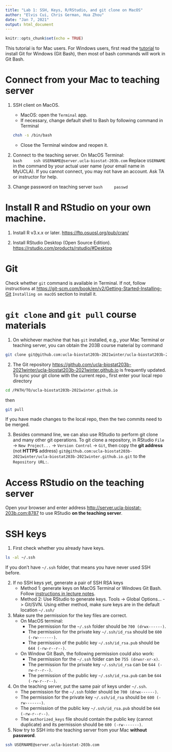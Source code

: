 ```yaml
---
title: "Lab 1: SSH, Keys, R/RStudio, and git clone on MacOS"
author: "Elvis Cui, Chris German, Hua Zhou"
date: "Jan 7, 2021"
output: html_document
---
```


```r
knitr::opts_chunk$set(echo = TRUE)
```

This tutorial is for Mac users. For Windows users, first read the [tutorial]() to install Git for Windows (Git Bash), then most of bash commands will work in Git Bash.

# Connect from your Mac to teaching server

1. SSH client on MacOS. 
    - MacOS: open the `Terminal` app.  
    - If necessary, change default shell to Bash by following command in Terminal
    ```bash
    chsh -s /bin/bash
    ```
    - Close the Terminal window and reopen it.
    
2. Connect to the teaching server. On MacOS Terminal:  
    ```bash
    ssh USERNAME@server.ucla-biostat-203b.com
    ```
Replace `USERNAME` in the command by your actual user name (your email name in MyUCLA). If you cannot connect, you may not have an account. Ask TA or instructor for help.

3. Change password on teaching server
    ```bash
    passwd
    ```

# Install R and RStudio on your own machine. 

1. Install R v3.x.x or later. <https://ftp.osuosl.org/pub/cran/> 

2. Install RStudio Desktop (Open Source Edition). <https://rstudio.com/products/rstudio/#Desktop> 

# Git

Check whether `git` command is available in Terminal. If not, follow instructions at <https://git-scm.com/book/en/v2/Getting-Started-Installing-Git> `Installing on macOS` section to install it.

# `git clone` and `git pull` course materials

1. On whichever machine that has `git` installed, e.g., your Mac Terminal or teaching server, you can obtain the 203B course material by command
```bash
git clone git@github.com:ucla-biostat203b-2021winter/ucla-biostat203b-2021winter.github.io.git
```

2. The Git repository <https://github.com/ucla-biostat203b-2021winter/ucla-biostat203b-2021winter.github.io> is frequently updated. To sync your git clone with the current repo., first enter your local repo directory
```bash
cd /PATH/TO/ucla-biostat203b-2021winter.github.io
```
then 
```bash
git pull
```
If you have made changes to the local repo, then the two commits need to be merged. 

3. Besides command line, we can also use RStudio to perform git clone and many other git operations. To git clone a repository, in RStudio `File` -> `New Project...` -> `Version Control` -> `Git`, then copy the **git address** (not **HTTPS** address) `git@github.com:ucla-biostat203b-2021winter/ucla-biostat203b-2021winter.github.io.git` to the `Repository URL:`. 

# Access RStudio on the teaching server

Open your browser and enter address <http://server.ucla-biostat-203b.com:8787> to use RStudio **on the teaching server**.

# SSH keys

1. First check whether you already have keys.
```bash
ls -al ~/.ssh
```
If you don't have `~/.ssh` folder, that means you have never used SSH before.

2. If no SSH keys yet, generate a pair of SSH RSA keys
    - Method 1: generate keys on MacOS Terminal or Windows Git Bash. Follow [instructions in lecture notes](https://ucla-biostat203b-2021winter.github.io/slides/02-linux/linux.html#steps-to-generate-keys).  
    - Method 2: Use RStudio to generate keys. Tools -> Global Options... -> Git/SVN. 
Using either method, make sure keys are in the default location `~/.ssh/`

3. Make sure the permission for the key files are correct.   
    - On MacOS terminal: 
        - The permission for the `~/.ssh` folder should be `700 (drwx------)`. 
        - The permission for the private key `~/.ssh/id_rsa` should be `600 (-rw-------)`. 
        - The permission of the public key `~/.ssh/id_rsa.pub` should be `644 (-rw-r--r--)`.
    - On Window Git Bash, the following permission could also work: 
        - The permission for the `~/.ssh` folder can be `755 (drwxr-xr-x)`. 
        - The permission for the private key `~/.ssh/id_rsa` can be `644 (-rw-r--r--)`. 
        - The permission of the public key `~/.ssh/id_rsa.pub` can be `644 (-rw-r--r--)`.
    
4. On the teaching server, put the same pair of keys under `~/.ssh`. 
    - The permission for the `~/.ssh` folder should be `700 (drwx------)`. 
    - The permission for the private key `~/.ssh/id_rsa` should be `600 (-rw-------)`.
    - The permission of the public key `~/.ssh/id_rsa.pub` should be `644 (-rw-r--r--)`. 
    - The `authorized_keys` file should contain the public key (cannot duplicate) and its permission should be `600 (-rw-------)`.

5. Now try to SSH into the teaching server from your Mac **without password**. 
```bash
ssh USERNAME@server.ucla-biostat-203b.com
```
